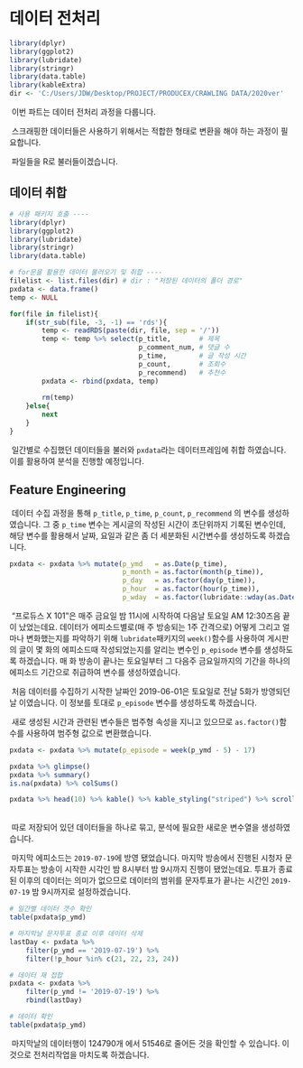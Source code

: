 # 데이터 전처리

```r
library(dplyr)
library(ggplot2)
library(lubridate)
library(stringr)
library(data.table)
library(kableExtra)
dir <- 'C:/Users/JDW/Desktop/PROJECT/PRODUCEX/CRAWLING DATA/2020ver'
```

&nbsp;이번 파트는 데이터 전처리 과정을 다룹니다.   

&nbsp;스크래핑한 데이터들은 사용하기 위해서는 적합한 형태로 변환을 해야 하는 과정이 필요합니다.   

&nbsp;파일들을 R로 불러들이겠습니다. 

## 데이터 취합

```r
# 사용 패키지 호출 ----
library(dplyr)
library(ggplot2)
library(lubridate)
library(stringr)
library(data.table)

# for문을 활용한 데이터 불러오기 및 취합 ----
filelist <- list.files(dir) # dir : "저장된 데이터의 폴더 경로"
pxdata <- data.frame()
temp <- NULL

for(file in filelist){
    if(str_sub(file, -3, -1) == 'rds'){
        temp <- readRDS(paste(dir, file, sep = '/'))
        temp <- temp %>% select(p_title,       # 제목 
                                p_comment_num, # 댓글 수  
                                p_time,        # 글 작성 시간 
                                p_count,       # 조회수 
                                p_recommend)   # 추천수
        pxdata <- rbind(pxdata, temp)
        
        rm(temp)
    }else{
        next
    }
}
```

&nbsp;일간별로 수집했던 데이터들을 불러와 `pxdata`라는 데이터프레임에 취합 하였습니다. 이를 활용하여 분석을 진행할 예정입니다.   

## Feature Engineering

&nbsp;데이터 수집 과정을 통해 `p_title`, `p_time`, `p_count`, `p_recommend` 의 변수를 생성하였습니다. 그 중 `p_time` 변수는 게시글의 작성된 시간이 초단위까지 기록된 변수인데, 해당 변수를 활용해서 날짜, 요일과 같은 좀 더 세분화된 시간변수를 생성하도록 하겠습니다.   

```r
pxdata <- pxdata %>% mutate(p_ymd   = as.Date(p_time),                                        # 년-월-일 
                            p_month = as.factor(month(p_time)),                               # 월 
                            p_day   = as.factor(day(p_time)),                                 # 일 
                            p_hour  = as.factor(hour(p_time)),                                # 시간 
                            p_wday  = as.factor(lubridate::wday(as.Date(p_time), label = T))) # 요일

```

&nbsp;"프로듀스 X 101"은 매주 금요일 밤 11시에 시작하여 다음날 토요일 AM 12:30즈음 끝이 났었는데요. 데이터가 에피소드별로(매 주 방송되는 1주 간격으로) 어떻게 그리고 얼마나 변화했는지를 파악하기 위해 `lubridate`패키지의 `week()`함수를 사용하여 게시판의 글이 몇 화의 에피소드때 작성되었는지를 알리는 변수인 `p_episode` 변수를 생성하도록 하겠습니다. 매 화 방송이 끝나는 토요일부터 그 다음주 금요일까지의 기간을 하나의 에피소드 기간으로 취급하여 변수를 생성하였습니다.   

&nbsp;처음 데이터를 수집하기 시작한 날짜인 2019-06-01은 토요일로 전날 5화가 방영되던 날 이였습니다. 이 정보를 토대로 `p_episode` 변수를 생성하도록 하겠습니다.   

&nbsp;새로 생성된 시간과 관련된 변수들은 범주형 속성을 지니고 있으므로 `as.factor()`함수를 사용하여 범주형 값으로 변환했습니다.  

```r
pxdata <- pxdata %>% mutate(p_episode = week(p_ymd - 5) - 17) 
```
```r
pxdata %>% glimpse()
pxdata %>% summary()
is.na(pxdata) %>% colSums()
```
```r
pxdata %>% head(10) %>% kable() %>% kable_styling("striped") %>% scroll_box(width = "100%")
```

<br>
&nbsp;따로 저장되어 있던 데이터들을 하나로 묶고, 분석에 필요한 새로운 변수열을 생성하였습니다.   

&nbsp;마지막 에피소드는 `2019-07-19`에 방영 됐었습니다. 마지막 방송에서 진행된 시청자 문자투표는 방송이 시작한 시각인 밤 8시부터 밤 9시까지 진행이 됐었는데요. 투표가 종료된 이후의 데이터는 의미가 없으므로 데이터의 범위를 문자투표가 끝나는 시간인 `2019-07-19` 밤 9시까지로 설정하겠습니다.   
```r
# 일간별 데이터 갯수 확인 
table(pxdata$p_ymd)

# 마지막날 문자투표 종료 이후 데이터 삭제 
lastDay <- pxdata %>% 
    filter(p_ymd == '2019-07-19') %>% 
    filter(!p_hour %in% c(21, 22, 23, 24))

# 데이터 재 접합 
pxdata <- pxdata %>% 
    filter(p_ymd != '2019-07-19') %>% 
    rbind(lastDay)

# 데이터 확인 
table(pxdata$p_ymd)
```

&nbsp;마지막날의 데이터행이 124790개 에서 51546로 줄어든 것을 확인할 수 있습니다. 이것으로 전처리작업을 마치도록 하겠습니다.  
